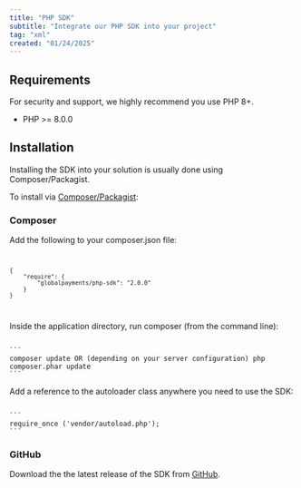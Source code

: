 ```yaml
---
title: "PHP SDK"
subtitle: "Integrate our PHP SDK into your project"
tag: "xml"
created: "01/24/2025"
---
```

## Requirements

For security and support, we highly recommend you use PHP 8+.

* PHP >= 8.0.0

## Installation

Installing the SDK into your solution is usually done using Composer/Packagist.

To install via [Composer/Packagist](https://packagist.org/packages/globalpayments/php-sdk):

### Composer
Add the following to your composer.json file:
<Code id="XML" title="" language="XML" active>
```
{
    "require": {
        "globalpayments/php-sdk": "2.0.0"
    }
}
```
</Code>

Inside the application directory, run composer (from the command line):

<Code id="XML" title="" language="XML" active>
```
composer update OR (depending on your server configuration) php composer.phar update
```
</Code>

Add a reference to the autoloader class anywhere you need to use the SDK:

<Code id="XML" title="" language="XML" active>
```
require_once ('vendor/autoload.php');
```
</Code>

### GitHub

Download the the latest release of the SDK from [GitHub](https://github.com/globalpayments/php-sdk).


